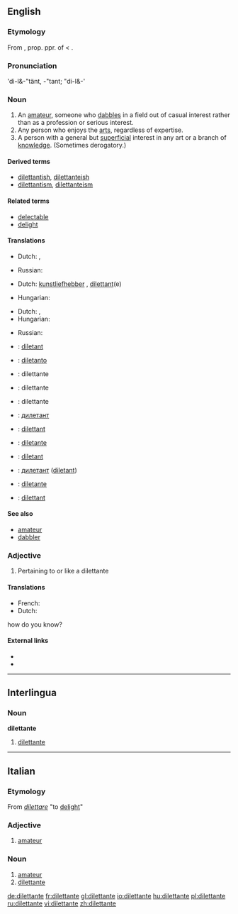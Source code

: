 ==English==

===Etymology===
From {{etyl|it}} {{term|lang=it|dilettante}}, prop. ppr. of {{term|dilettare||to delight}} < {{etyl|la}} {{term|delectare||to delight}}.

===Pronunciation===
'di-l&-"tänt, -"tant; "di-l&-'

===Noun===
{{en-noun|pl2=dilettanti}}

# An [[amateur]], someone who [[dabble]]s in a field out of casual interest rather than as a profession or serious interest.
# Any person who enjoys the [[arts]], regardless of expertise.
# A person with a general but [[superficial]] interest in any art or a branch of [[knowledge]]. (Sometimes derogatory.)

====Derived terms====
* [[dilettantish]], [[dilettanteish]]
* [[dilettantism]], [[dilettanteism]]

====Related terms====
* [[delectable]]
* [[delight]]

====Translations====
{{trans-top|amateur}}
* Dutch: {{t-|nl|liefhebber|m}}, {{t+|nl|amateur|m}}
{{trans-mid}}
* Russian: {{t|ru|дилетант|m|tr=dil'etánt|sc=Cyrl}}
{{trans-bottom}}

{{trans-top|person who enjoys the arts, regardless of expertise}}
* Dutch: [[kunstliefhebber]] {{m}}, [[dilettant]](e)
{{trans-mid}}
* Hungarian: {{t|hu|műkedvelő}}
{{trans-bottom}}

{{trans-top|person with a general but superficial interest}}
* Dutch: {{t-|nl|liefhebber|m}}, {{t+|nl|amateur|m}}
* Hungarian: {{t|hu|dilettáns}}
{{trans-mid}}
* Russian: {{t|ru|дилетант|m|tr=dil'etánt|sc=Cyrl}}
{{trans-bottom}}

{{checktrans-top}}
* {{ttbc|Catalan}}: [[diletant]]
* {{ttbc|Esperanto}}: [[diletanto]]
* {{ttbc|French}}: dilettante {{m|f}}
* {{ttbc|Interlingua}}: dilettante
* {{ttbc|Italian}}: dilettante {{m|f}}
* {{ttbc|Macedonian}}: [[дилетант]] {{m}}
{{checktrans-mid}}
* {{ttbc|Norwegian}}: [[dilettant]]
* {{ttbc|Portuguese}}: [[diletante]] {{m|f}}
* {{ttbc|Romanian}}: [[diletant]] {{m}}
* {{ttbc|Serbian}}: [[дилетант]] ([[diletant]]) {{m}}
* {{ttbc|Spanish}}: [[diletante]] {{m|f}}
* {{ttbc|Swedish}}: [[dilettant]] {{c}}
{{checktrans-bottom}}

====See also====
* [[amateur]]
* [[dabbler]]

===Adjective===
{{en-adj}}

# Pertaining to or like a dilettante

====Translations====
* French: {{t+|fr|dilettante}}
* Dutch: {{t-|nl|dilettantisch}}
how do you know?

====External links====
* {{R:Webster 1913}}
* {{R:Century 1911}}

----

==Interlingua==

===Noun===
'''dilettante'''

# [[#English|dilettante]]

----

==Italian==

===Etymology===
From ''[[dilettare]]'' "to [[delight]]"

===Adjective===
{{it-adj|dilettant|e|i}}

# [[amateur]]

===Noun===
{{it-noun|dilettant|mf|e|i}}

# [[amateur]]
# [[#English|dilettante]]

[[de:dilettante]]
[[fr:dilettante]]
[[gl:dilettante]]
[[io:dilettante]]
[[hu:dilettante]]
[[pl:dilettante]]
[[ru:dilettante]]
[[vi:dilettante]]
[[zh:dilettante]]